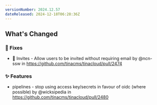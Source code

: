 ```yaml
---
versionNumber: 2024.12.57
dateReleased: 2024-12-18T06:28:36Z
---
```


<!-- Release notes generated using configuration in .github/release.yml at main -->

## What's Changed
### 🔧 Fixes
* 🛂 Invites - Allow users to be invited without requiring email by @ncn-ssw in https://github.com/tinacms/tinacloud/pull/2474
### ✨ Features
* pipelines - stop using access key/secrets in favour of oidc (where possible) by @wicksipedia in https://github.com/tinacms/tinacloud/pull/2480



